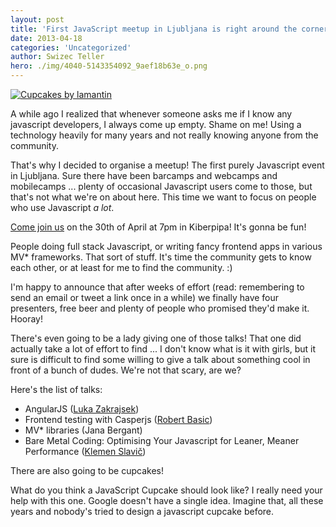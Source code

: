 ```yaml
---
layout: post
title: 'First JavaScript meetup in Ljubljana is right around the corner'
date: 2013-04-18
categories: 'Uncategorized'
author: Swizec Teller
hero: ./img/4040-5143354092_9aef18b63e_o.png
---
```

[![Cupcakes by lamantin](./img/4040-5143354092_9aef18b63e_o.png "Cupcakes by lamantin")](http://www.flickr.com/photos/lamantin/5143354092/sizes/m/in/photostream/)



A while ago I realized that whenever someone asks me if I know any javascript developers, I always come up empty. Shame on me! Using a technology heavily for many years and not really knowing anyone from the community.



That's why I decided to organise a meetup! The first purely Javascript event in Ljubljana. Sure there have been barcamps and webcamps and mobilecamps ... plenty of occasional Javascript users come to those, but that's not what we're on about here. This time we want to focus on people who use Javascript _a lot_.



[Come join us](http://www.meetup.com/Ljubljana-JavaScript-User-Group/events/112046942/) on the 30th of April at 7pm in Kiberpipa! It's gonna be fun!



People doing full stack Javascript, or writing fancy frontend apps in various MV\* frameworks. That sort of stuff. It's time the community gets to know each other, or at least for me to find the community. :)



I'm happy to announce that after weeks of effort (read: remembering to send an email or tweet a link once in a while) we finally have four presenters, free beer and plenty of people who promised they'd make it. Hooray!



There's even going to be a lady giving one of those talks! That one did actually take a lot of effort to find ... I don't know what is it with girls, but it sure is difficult to find some willing to give a talk about something cool in front of a bunch of dudes. We're not that scary, are we?



Here's the list of talks:

- AngularJS ([Luka Zakrajsek](https://twitter.com/bancek))
- Frontend testing with Casperjs ([Robert Basic](https://twitter.com/robertbasic))
- MV\* libraries (Jana Bergant)
- Bare Metal Coding: Optimising Your Javascript for Leaner, Meaner Performance ([Klemen Slavič](https://twitter.com/krofdrakula))

There are also going to be cupcakes!



What do you think a JavaScript Cupcake should look like? I really need your help with this one. Google doesn't have a single idea. Imagine that, all these years and nobody's tried to design a javascript cupcake before.